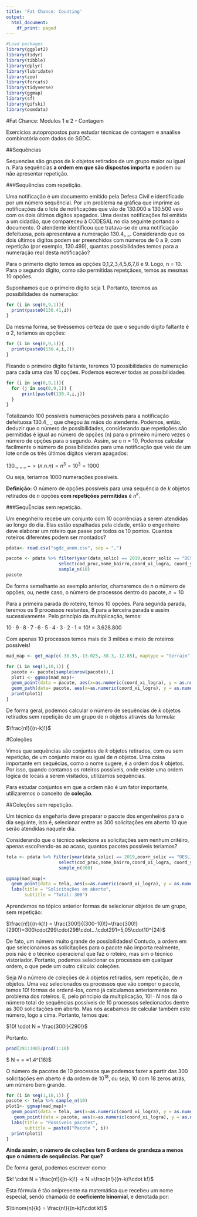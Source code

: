```yaml
---
title: 'Fat Chance: Counting'
output:
  html_document:
    df_print: paged
---
```

```r
#Load packages
library(ggplot2)
library(tidyr)
library(tibble)
library(dplyr)
library(lubridate)
library(zoo)
library(forcats)
library(tidyverse)
library(ggmap)
library(sf)
library(gifski)
library(osmdata)

```

#Fat Chance: Modulos 1 e 2 - Contagem

Exercícios autopropostos para estudar técnicas de contagem e anaálise combinatória com dados do SGDC. 

##Sequências

Sequencias são grupos de k objetos retirados de um grupo maior ou igual n. Para sequências **a ordem em que são dispostos importa** e podem ou não apresentar repetição. 

###Sequências com repetição. 

Uma notificação é um documento emitido pela Defesa Civil e identificado por um número sequêncial. Por um problema na gráfica que imprime as notificações da o lote de notificações que vão de 130.000 a 130.500 veio com os dois últimos dígitos apagados. Uma destas notificações foi emitida a um cidadão, que compareceu à CODESAL no dia seguinte portando o documento. 
O atendente identificou que tratava-se de uma notificação defeituosa, pois apresentava a numeração 130.4_ _. 
Considerando que os dois últimos digitos podem ser preenchidos com números de 0 a 9, com repetição (por exemplo, 130.499), quantas possibilidades temos para a numeração real desta notificação? 

Para o primerio dígito temos as opções 0,1,2,3,4,5,6,7,8 e 9. Logo, n = 10. 
Para o segundo dígito, como são permitidas repetçãoes, temos as mesmas 10 opções. 

Suponhamos que o primeiro dígito seja 1. Portanto, teremos as possibilidades de numeração:

```r
for (i in seq(0,9,1)){
  print(paste0(130.41,i))
}
```
Da mesma forma, se tivéssemos certeza de que o segundo dígito faltante é o 2, teriamos as opções: 

```r
for (i in seq(0,9,1)){
  print(paste0(130.4,i,2))
}
```

Fixando o primeiro dígito faltante, teremos 10 possibilidades de numeração para cada uma das 10 opções. Podemos escrever todas as possibilidades 

```r
for (i in seq(0,9,1)){
  for (j in seq(0,9,1)) {
      print(paste0(130.4,i,j))
  }
}
```

Totalizando 100 possíveis numerações possíveis para a notificação defeituosa 130.4_ _ que chegou às mãos do atendente. Podemos, então, deduzir que o número de possibilidades, considerando que repetições são permitidas é igual ao número de opções (n) para o primeiro número vezes o número de opções para o segundo. Assim, se o n = 10, Podemos calcular facilmente o número de possibilidades para uma notificação que veio de um lote onde os três últimos dígitos vieram apagados:

130._ _ _ $->(n  . n . n) = n^3 = 10^3 = 1000$ 

Ou seja, teríamos 1000 numerações possíveis. 

**Definição:** O número de opções possíveis para uma sequência de $k$ objetos retirados de $n$ opções **com repetições permitidas** é $n^k$.  

###SequÊncias sem repetição. 

Um enegnheiro recebe um conjunto com 10 ocorrências a serem atendidas ao longo do dia. Elas estão espalhadas pela cidade, então o engenheiro deve elaborar um roteiro que passe por todos os 10 pontos. Quantos roteiros diferentes podem ser montados? 

``` R
pdata<- read.csv("sgdc_anom.csv", sep = ",")

pacote <- pdata %>% filter(year(data_solic) == 2019,ocorr_solic == "DESLIZAMENTO DE TERRA") %>% 
                    select(cod_proc,nome_bairro,coord_xi_logra, coord_yi_logra) %>% 
                    sample_n(10)
pacote  
```

De forma semelhante ao exemplo anterior, chamaremos de $n$ o número de opções, ou, neste caso, o número de processos dentro do pacote, $n = 10$

Para a primeira parada do roteiro, temos 10 opções. Para segunda parada, teremos os 9 processos restantes, 8 para a terceira parada e assim sucessivamente. Pelo princípio da multiplicação, temos:

$10 \cdot 9 \cdot 8 \cdot 7 \cdot 6 \cdot 5\cdot4 \cdot 3 \cdot 2 \cdot 1 = 10! =3.628.800$

Com apenas 10 processos temos mais de 3 milões e meio de roteiros possíveis! 

```r
mad_map <- get_map(c(-38.55,-13.025,-38.3,-12.85), maptype = "terrain")
```
```r
for (i in seq(1,10,1)) {
  pacote <- pacote[sample(nrow(pacote)),]
  plot1 <- ggmap(mad_map)+
  geom_point(data = pacote, aes(x=as.numeric(coord_xi_logra), y = as.numeric(coord_yi_logra)),shape=19, size = 3, color ="red")+
  geom_path(data= pacote, aes(x=as.numeric(coord_xi_logra), y = as.numeric(coord_yi_logra)))
  print(plot1)
}
```
De forma geral, podemos calcular o número de sequências de $k$ objetos retirados sem repetição de um grupo de $n$ objetos através da formula:

$\frac{n!}{(n-k)!}$

#Coleções

Vimos que sequências são conjuntos de $k$ objetos retirados, com ou sem repetição, de um conjunto maior ou igual de $n$ objetos. Uma coisa importante em sequêcias, como o nome sugere, é a ordem dos $k$ objetos. Por isso, quando contamos os roteiros possíveis, onde existe uma ordem lógica de locais a serem visitados, utilizamos sequências. 

Para estudar conjuntos em que a ordem não é um fator importante, utilizaremos o conceito de **coleção**. 

##Coleções sem repetição. 

Um técnico da engeharia deve preparar o pacote dos engenheiros para o dia seguinte, isto é, selecionar enttre as 300 solicitações em aberto 10 que serão atendidas naquele dia. 

Considerando que o técnico selecione as solicitações sem nenhum critéiro, apenas escolhendo-as ao acaso, quantos pacotes possíveis teriamos? 


``` R

tela <- pdata %>% filter(year(data_solic) == 2019,ocorr_solic == "DESLIZAMENTO DE TERRA") %>% 
                    select(cod_proc,nome_bairro,coord_xi_logra, coord_yi_logra) %>% 
                    sample_n(300)

ggmap(mad_map)+ 
  geom_point(data = tela, aes(x=as.numeric(coord_xi_logra), y = as.numeric(coord_yi_logra)),shape=19, size = 3, color ="red") +
  labs(title = "Solicitações em aberto",
       subtitle = "Total: 300")
```
Aprendemos no tópico anterior formas de selecionar objetos de um grupo, sem repetição:

$\frac{n!}{(n-k)!} = \frac{300!}{(300-10)!}=\frac{300!}{290!}=300\cdot299\cdot298\cdot...\cdot291=5,05\cdot10^{24}$

De fato, um número muito grande de possibilidades! Contudo, a ordem em que selecionamos as solicitações para o pacote não importa realmente, pois não é o técnico operacional que faz o roteiro, mas sim o técnico vistoriador. Portanto, podemos selecionar os processos em qualquer ordem, o que pede um outro cálculo: coleções. 

Seja $N$ o número de coleções de $k$ objetos retirados, sem repetição, de $n$ objetos. Uma vez selecionados os processos que vão compor o pacote, temos $10!$ formas de ordená-los, como já calculamos anteriormente no problema dos roteiros. E, pelo principio da multiplicação, $10!\cdot N$ nos dá o número total de sequências possíveis de 10 processos selecionados dentre as 300 solicitações em aberto. 
Mas nós acabamos de calcular também este número, logo a cima. Portanto, temos que:

$10! \cdot N  = \frac{300!}{290!}$

Portanto.

```r
prod(291:300)/prod(1:10)
```
$ N  = \frac{300!}{290!\cdot10!} = \frac{300\cdot299\cdot298\cdot...\cdot291}{10!}=1.4\cdot10^{18}$

O número de pacotes de 10 processos que podemos fazer a partir das 300 solicitações em aberto é da ordem de $10^{18}$, ou seja, 10 com 18 zeros atrás, um número bem grande. 

```r
for (i in seq(1,10,1)) {
pacote <- tela %>% sample_n(10) 
plot1<- ggmap(mad_map)+ 
  geom_point(data = tela, aes(x=as.numeric(coord_xi_logra), y = as.numeric(coord_yi_logra)),shape=19, size = 3, color ="red")+
   geom_point(data = pacote, aes(x=as.numeric(coord_xi_logra), y = as.numeric(coord_yi_logra)),shape=19, size = 3, color ="blue")+
  labs(title = "Possíveis pacotes",
       subtitle = paste0("Pacote ", i))
  print(plot1)
}
```

**Ainda assim, o número de coleções tem 6 ordens de grandeza a menos que o número de sequências. Por que?** 

De forma geral, podemos escrever como:

$k! \cdot N = \frac{n!}{(n-k)!} -> N =\frac{n!}{(n-k)!\cdot k!}$

Esta fórmula é tão onipresente na matemática que recebeu um nome especial, sendo chamada de **coeficiente binomial**, e denotada por:

$\binom{n}{k} = \frac{n!}{(n-k)!\cdot k!}$

